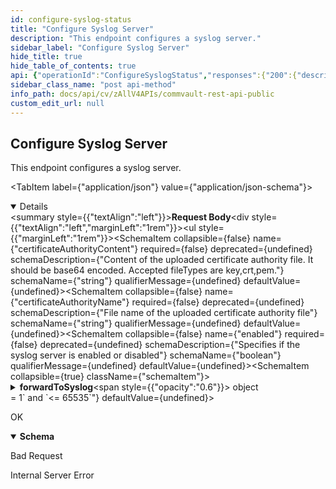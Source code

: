 ```yaml
---
id: configure-syslog-status
title: "Configure Syslog Server"
description: "This endpoint configures a syslog server."
sidebar_label: "Configure Syslog Server"
hide_title: true
hide_table_of_contents: true
api: {"operationId":"ConfigureSyslogStatus","responses":{"200":{"description":"OK","content":{"application/json":{"schema":{"properties":{"errorCode":{"format":"int32","type":"integer"},"errorMessage":{"nullable":true,"type":"string"}},"type":"object"}}}},"400":{"description":"Bad Request"},"500":{"description":"Internal Server Error"}},"description":"This endpoint configures a syslog server.","tags":["SyslogServer"],"requestBody":{"content":{"application/json":{"schema":{"description":"This operation configures a syslog server.","properties":{"certificateAuthorityContent":{"description":"Content of the uploaded certificate authority file. It should be base64 encoded. Accepted fileTypes are key,crt,pem.","type":"string"},"certificateAuthorityName":{"description":"File name of the uploaded certificate authority file","type":"string"},"enabled":{"description":"Specifies if the syslog server is enabled or disabled","type":"boolean"},"forwardToSyslog":{"description":"Select the log types that you want to forward to the syslog server.","properties":{"alerts":{"description":"Forward the system log for alerts to the server.","type":"boolean"},"audit":{"description":"Forward the system log for audit trails to the server.","type":"boolean"},"events":{"description":"Forward the system log for events to the server.","type":"boolean"}},"title":"SyslogPolicies","type":"object","x-tags":["SyslogServer"]},"hostname":{"description":"The hostname or the IP address of the syslog server.","type":"string"},"port":{"description":"The port on which the syslog server accepts the logs.","format":"int32","maximum":65535,"minimum":1,"type":"integer"},"secureMessaging":{"description":"When false UDP port will be used, when true TLS encryption will be used to connect to Syslog Server. To upload Certificate Authority file it should be enabled.","type":"boolean"}},"required":["hostname"],"title":"SyslogConfigure","type":"object","x-tags":["SyslogServer"]}}}},"method":"post","path":"/V4/syslogServer","servers":[{"url":"http://{hostname}/webconsole/api","variables":{"hostname":{"default":"localhost","description":"Webconsole"}}}],"securitySchemes":{"token":{"in":"header","name":"Authtoken","type":"apiKey"}},"jsonRequestBodyExample":{"certificateAuthorityContent":"string","certificateAuthorityName":"string","enabled":true,"forwardToSyslog":{"alerts":true,"audit":true,"events":true},"hostname":"string","port":0,"secureMessaging":true},"info":{"version":"1.0.0","contact":{},"description":"## Welcome\n\nWelcome to Commvault's Rest APIs. You can explore our APIs in [Postman](https://getpostman.com) using the predefined requests we created\n\nThe current version of this documentation is **Commvault Platform Release 2022E**.\n\nYou can access LTS documentation here:\n\n[Feature Release 11.20](https://documenter.getpostman.com/view/2046098/UVR7KoPJ)\n\n[Feature Release 11.24](https://documenter.getpostman.com/view/2046098/UVR7KoPL)\n\nFor more V2 and Latest APIs, please visit your API Explorer page.  \n[*More Details*](http://documentation.commvault.com/commvault/v11/article?p=107350_1.htm)\n\n## Setup\n\nTo get started, [create an environment in Postman](https://www.getpostman.com/docs/environments), select that environment, and set your environment variables by entering necessary values in the `0 - Setup/Environment Setup` pre-request script ([documentation on pre-request scripts](http://www.getpostman.com/docs/pre_request_scripts)). Also, Some of our calls might have dependencies. `GET`/`PUT`/`DELETE` may only work after an item is created with a `POST`.\n\nThe same set of APIs can be used for both XML and JSON. If you want to get equivalent JSON for the XML, use our [API](https://api.commvault.com/#fe2fa795-dd7c-4416-857d-75704b52be8c) for conversion.\n\n**Note:** Swagger Documentation for V2/Latest APIs are present in the following URL:  \n`{ServerURL}/sandbox/apiexplorer`\n\n[*More Details*](http://documentation.commvault.com/commvault/v11/article?p=45551.htm)","title":"Commvault Rest API - Public"},"postman":{"name":"Configure Syslog Server","description":{"content":"This endpoint configures a syslog server.","type":"text/plain"},"url":{"path":["V4","syslogServer"],"host":["{{baseUrl}}"],"query":[],"variable":[]},"header":[{"key":"Content-Type","value":"application/json"},{"key":"Accept","value":"application/json"}],"method":"POST","body":{"mode":"raw","raw":"\"\"","options":{"raw":{"language":"json"}}}}}
sidebar_class_name: "post api-method"
info_path: docs/api/cv/zAllV4APIs/commvault-rest-api-public
custom_edit_url: null
---
```



## Configure Syslog Server



This endpoint configures a syslog server.

<MimeTabs><TabItem label={"application/json"} value={"application/json-schema"}><details style={{}} data-collapsed={false} open={true}><summary style={{"textAlign":"left"}}><strong>Request Body</strong></summary><div style={{"textAlign":"left","marginLeft":"1rem"}}></div><ul style={{"marginLeft":"1rem"}}><SchemaItem collapsible={false} name={"certificateAuthorityContent"} required={false} deprecated={undefined} schemaDescription={"Content of the uploaded certificate authority file. It should be base64 encoded. Accepted fileTypes are key,crt,pem."} schemaName={"string"} qualifierMessage={undefined} defaultValue={undefined}></SchemaItem><SchemaItem collapsible={false} name={"certificateAuthorityName"} required={false} deprecated={undefined} schemaDescription={"File name of the uploaded certificate authority file"} schemaName={"string"} qualifierMessage={undefined} defaultValue={undefined}></SchemaItem><SchemaItem collapsible={false} name={"enabled"} required={false} deprecated={undefined} schemaDescription={"Specifies if the syslog server is enabled or disabled"} schemaName={"boolean"} qualifierMessage={undefined} defaultValue={undefined}></SchemaItem><SchemaItem collapsible={true} className={"schemaItem"}><details style={{}}><summary style={{}}><strong>forwardToSyslog</strong><span style={{"opacity":"0.6"}}> object</span></summary><div style={{"marginLeft":"1rem"}}><div style={{"marginTop":".5rem","marginBottom":".5rem"}}>

Select the log types that you want to forward to the syslog server.

</div><SchemaItem collapsible={false} name={"alerts"} required={false} deprecated={undefined} schemaDescription={"Forward the system log for alerts to the server."} schemaName={"boolean"} qualifierMessage={undefined} defaultValue={undefined}></SchemaItem><SchemaItem collapsible={false} name={"audit"} required={false} deprecated={undefined} schemaDescription={"Forward the system log for audit trails to the server."} schemaName={"boolean"} qualifierMessage={undefined} defaultValue={undefined}></SchemaItem><SchemaItem collapsible={false} name={"events"} required={false} deprecated={undefined} schemaDescription={"Forward the system log for events to the server."} schemaName={"boolean"} qualifierMessage={undefined} defaultValue={undefined}></SchemaItem></div></details></SchemaItem><SchemaItem collapsible={false} name={"hostname"} required={true} deprecated={undefined} schemaDescription={"The hostname or the IP address of the syslog server."} schemaName={"string"} qualifierMessage={undefined} defaultValue={undefined}></SchemaItem><SchemaItem collapsible={false} name={"port"} required={false} deprecated={undefined} schemaDescription={"The port on which the syslog server accepts the logs."} schemaName={"int32"} qualifierMessage={"**Possible values:** `>= 1` and `<= 65535`"} defaultValue={undefined}></SchemaItem><SchemaItem collapsible={false} name={"secureMessaging"} required={false} deprecated={undefined} schemaDescription={"When false UDP port will be used, when true TLS encryption will be used to connect to Syslog Server. To upload Certificate Authority file it should be enabled."} schemaName={"boolean"} qualifierMessage={undefined} defaultValue={undefined}></SchemaItem></ul></details></TabItem></MimeTabs><div><ApiTabs><TabItem label={"200"} value={"200"}><div>

OK

</div><div><MimeTabs schemaType={"response"}><TabItem label={"application/json"} value={"application/json"}><SchemaTabs><TabItem label={"Schema"} value={"Schema"}><details style={{}} data-collapsed={false} open={true}><summary style={{"textAlign":"left"}}><strong>Schema</strong></summary><div style={{"textAlign":"left","marginLeft":"1rem"}}></div><ul style={{"marginLeft":"1rem"}}><SchemaItem collapsible={false} name={"errorCode"} required={false} deprecated={undefined} schemaDescription={undefined} schemaName={"int32"} qualifierMessage={undefined} defaultValue={undefined}></SchemaItem><SchemaItem collapsible={false} name={"errorMessage"} required={false} deprecated={undefined} schemaDescription={undefined} schemaName={"string"} qualifierMessage={undefined} defaultValue={undefined}></SchemaItem></ul></details></TabItem><TabItem label={"Example (from schema)"} value={"Example (from schema)"}><ResponseSamples responseExample={"{\n  \"errorCode\": 0,\n  \"errorMessage\": \"string\"\n}"} language={"json"}></ResponseSamples></TabItem></SchemaTabs></TabItem></MimeTabs></div></TabItem><TabItem label={"400"} value={"400"}><div>

Bad Request

</div><div></div></TabItem><TabItem label={"500"} value={"500"}><div>

Internal Server Error

</div><div></div></TabItem></ApiTabs></div>
      